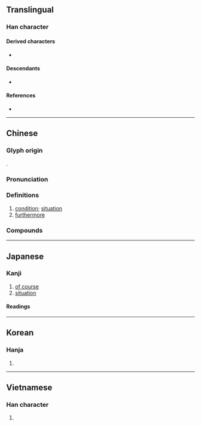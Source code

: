 {{also|况}}
{{character info/new}}
==Translingual==
{{stroke order|strokes=8}}

===Han character===
{{Han char|rn=85|rad=水|as=05|sn=8|four=36110|canj=ERHU|ids=⿰氵兄}}

====Derived characters====
* {{l|mul|𮭃}}

====Descendants====
* {{l|mul|况}}

====References====
* {{Han ref|kx=0615.010|dkj=17264|dj=1009.010|hdz=31586.020|uh=6CC1|ud=27841|bh=AA70|bd=43632}}

----

==Chinese==
{{zh-forms|s=况}}

===Glyph origin===
{{Han etym}}
{{Han compound|氵|兄}}.

===Pronunciation===
{{zh-pron
|m=kuàng
|m-s=
|c=fong3
|c-t=
|g=
|h=pfs=khóng;gd=kong3
|j=
|mb=kua̿ng
|md=kuóng/huóng
|mn=hóng/qz,tw:hòng/xm,zz:khòng
|mn-t=
|w=2huaan
|x=
|mc=y
|oc=y
|cat=n,adv
}}

===Definitions===
{{zh-hanzi}}

# [[condition]]; [[situation]]
# [[furthermore]]

===Compounds===
{{zh-der|實況轉播|勢況|何況|情況|境況|實況錄影|市況|實況|情況證據|出狀況|戰況|景況|盛況|盛況空前|空前盛況|況迺|比況|況乎|窘況|病況|況且|況乃|狀況|每況愈下|現況|每下愈況|概況|況味|自況|而況|近況|路況}}

----

==Japanese==

===Kanji===
{{ja-kanji|grade=c|rs=水05}}

# [[of course]]
# [[situation]]

====Readings====
{{ja-readings
|goon=こう<くわう
|kanon=きょう<きやう<くゐやう
|kun=ま-して, いわ-んや<いは-んや, おもむき-
}}

----

==Korean==

===Hanja===
{{ko-hanja|hangeul=황|eumhun=|rv=hwang|mr=hwang|y=hwang}}

# {{defn|lang=ko|sort=水05}}

----

==Vietnamese==

===Han character===
{{vi-hantu|huống|rs=水05}}

# {{defn|lang=vi}}